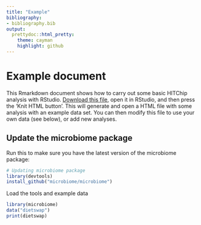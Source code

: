 ```yaml
---
title: "Example"
bibliography: 
- bibliography.bib
output: 
  prettydoc::html_pretty:
    theme: cayman
    highlight: github
---
```

<!--
  %\VignetteEngine{knitr::rmarkdown}
  %\VignetteIndexEntry{microbiome tutorial - example}
  %\usepackage[utf8]{inputenc}
  %\VignetteEncoding{UTF-8}  
-->


# Example document

This Rmarkdown document shows how to carry out some basic HITChip analysis with RStudio. [Download this file](https://raw.githubusercontent.com/microbiome/microbiome/master/index./Example..html), open it in RStudio, and then press the 'Knit HTML button'. This will generate and open a HTML file with some analysis with an example data set. You can then modify this file to use your own data (see below), or add new analyses.


## Update the microbiome package

Run this to make sure you have the latest version of the microbiome package:

```r
# Updating microbiome package
library(devtools)
install_github("microbiome/microbiome")
```

Load the tools and example data

```r
library(microbiome)
data("dietswap")
print(dietswap)
```

